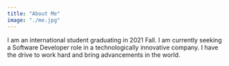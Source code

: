 ```yaml
---
title: "About Me"
image: "./me.jpg"
---
```



I am an international student graduating in 2021 Fall.
I am currently seeking a Software Developer role in a technologically innovative company. 
I have the drive to work hard and bring advancements in the world.